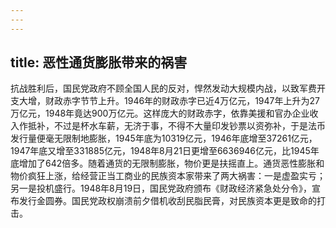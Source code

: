 ```yaml
---
---
---
```

title: 恶性通货膨胀带来的祸害
---



抗战胜利后，国民党政府不顾全国人民的反对，悍然发动大规模内战，以致军费开支大增，财政赤字节节上升。1946年的财政赤字已近4万亿元，1947年上升为27万亿元，1948年竟达900万亿元。这样庞大的财政赤字，依靠美援和官办企业收入作抵补，不过是杯水车薪，无济于事，不得不大量印发钞票以资弥补，于是法币发行量便毫无限制地膨胀，1945年底为10319亿元，1946年底增至37261亿元，1947年底又增至331885亿元，1948年8月21日更增至6636946亿元，比1945年底增加了642倍多。随着通货的无限制膨胀，物价更是扶摇直上。通货恶性膨胀和物价疯狂上涨，给经营正当工商业的民族资本家带来了两大祸害：一是虚盈实亏；另一是投机盛行。1948年8月19日，国民党政府颁布《财政经济紧急处分令》，宣布发行金圆券。国民党政权崩溃前夕借机收刮民脂民膏，对民族资本更是致命的打击。